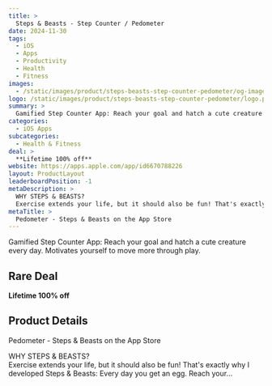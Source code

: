 ```yaml
---
title: >
  Steps & Beasts - Step Counter / Pedometer
date: 2024-11-30
tags:
  - iOS
  - Apps
  - Productivity
  - Health
  - Fitness
images:
  - /static/images/product/steps-beasts-step-counter-pedometer/og-image.png
logo: /static/images/product/steps-beasts-step-counter-pedometer/logo.png
summary: >
  Gamified Step Counter App: Reach your goal and hatch a cute creature every day. Motivates yourself to move more through play.
categories:
  - iOS Apps
subcategories:
  - Health & Fitness
deal: >
  **Lifetime 100% off**
website: https://apps.apple.com/app/id6670788226
layout: ProductLayout
leaderboardPosition: -1
metaDescription: >
  WHY STEPS & BEASTS?
  Exercise extends your life, but it should also be fun! That's exactly why I developed Steps & Beasts: Every day you get an egg. Reach your…
metaTitle: >
  ‎Pedometer - Steps & Beasts on the App Store
---
```

Gamified Step Counter App: Reach your goal and hatch a cute creature every day. Motivates yourself to move more through play.

## Rare Deal

**Lifetime 100% off**

## Product Details

‎Pedometer - Steps & Beasts on the App Store

WHY STEPS & BEASTS?  
Exercise extends your life, but it should also be fun! That's exactly why I developed Steps & Beasts: Every day you get an egg. Reach your…
